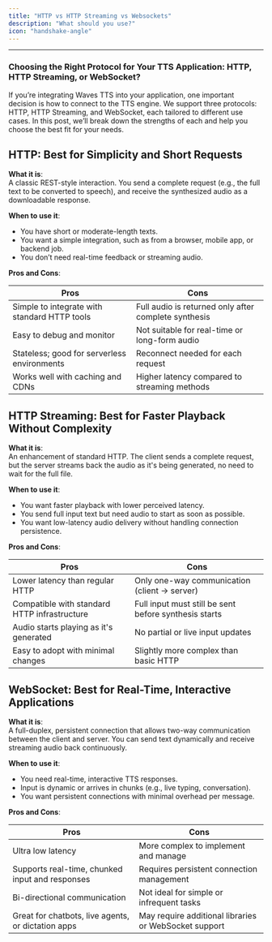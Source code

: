 ```yaml
---
title: "HTTP vs HTTP Streaming vs Websockets"
description: "What should you use?"
icon: "handshake-angle"
---
```


--- 

### Choosing the Right Protocol for Your TTS Application: HTTP, HTTP Streaming, or WebSocket?

If you’re integrating Waves TTS into your application, one important decision is how to connect to the TTS engine. We support three protocols: HTTP, HTTP Streaming, and WebSocket, each tailored to different use cases. In this post, we’ll break down the strengths of each and help you choose the best fit for your needs.   

## HTTP: Best for Simplicity and Short Requests  
**What it is**:  
A classic REST-style interaction. You send a complete request (e.g., the full text to be converted to speech), and receive the synthesized audio as a downloadable response.

**When to use it**:
- You have short or moderate-length texts.
- You want a simple integration, such as from a browser, mobile app, or backend job.
- You don’t need real-time feedback or streaming audio.

**Pros and Cons**:

| Pros                                          | Cons                                                  |
|-----------------------------------------------|--------------------------------------------------------|
| Simple to integrate with standard HTTP tools  | Full audio is returned only after complete synthesis  |
| Easy to debug and monitor                     | Not suitable for real-time or long-form audio         |
| Stateless; good for serverless environments   | Reconnect needed for each request                    |
| Works well with caching and CDNs              | Higher latency compared to streaming methods          |


## HTTP Streaming: Best for Faster Playback Without Complexity

**What it is**:  
An enhancement of standard HTTP. The client sends a complete request, but the server streams back the audio as it's being generated, no need to wait for the full file.

**When to use it**:
- You want faster playback with lower perceived latency.
- You send full input text but need audio to start as soon as possible.
- You want low-latency audio delivery without handling connection persistence.

**Pros and Cons**:

| Pros                                           | Cons                                                  |
|------------------------------------------------|--------------------------------------------------------|
| Lower latency than regular HTTP                | Only one-way communication (client → server)          |
| Compatible with standard HTTP infrastructure   | Full input must still be sent before synthesis starts |
| Audio starts playing as it's generated         | No partial or live input updates                      |
| Easy to adopt with minimal changes             | Slightly more complex than basic HTTP                 |  


## WebSocket: Best for Real-Time, Interactive Applications

**What it is**:  
A full-duplex, persistent connection that allows two-way communication between the client and server. You can send text dynamically and receive streaming audio back continuously.

**When to use it**:
- You need real-time, interactive TTS responses.
- Input is dynamic or arrives in chunks (e.g., live typing, conversation).
- You want persistent connections with minimal overhead per message.

**Pros and Cons**:

| Pros                                               | Cons                                                   |
|----------------------------------------------------|---------------------------------------------------------|
| Ultra low latency                                  | More complex to implement and manage                   |
| Supports real-time, chunked input and responses    | Requires persistent connection management              |
| Bi-directional communication                       | Not ideal for simple or infrequent tasks               |
| Great for chatbots, live agents, or dictation apps | May require additional libraries or WebSocket support  |
